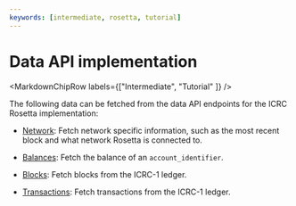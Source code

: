 ```yaml
---
keywords: [intermediate, rosetta, tutorial]
---
```



# Data API implementation

<MarkdownChipRow labels={["Intermediate", "Tutorial" ]} />


The following data can be fetched from the data API endpoints for the ICRC Rosetta implementation:

- [Network](/docs/rosetta-defi/rosetta/icrc_rosetta/data_api/network.mdx): Fetch network specific information, such as the most recent block and what network Rosetta is connected to.

- [Balances](/docs/rosetta-defi/rosetta/icrc_rosetta/data_api/balances.mdx): Fetch the balance of an `account_identifier`.

- [Blocks](/docs/rosetta-defi/rosetta/icrc_rosetta/data_api/blocks.mdx): Fetch blocks from the ICRC-1 ledger.

- [Transactions](/docs/rosetta-defi/rosetta/icrc_rosetta/data_api/transactions.mdx): Fetch transactions from the ICRC-1 ledger.
